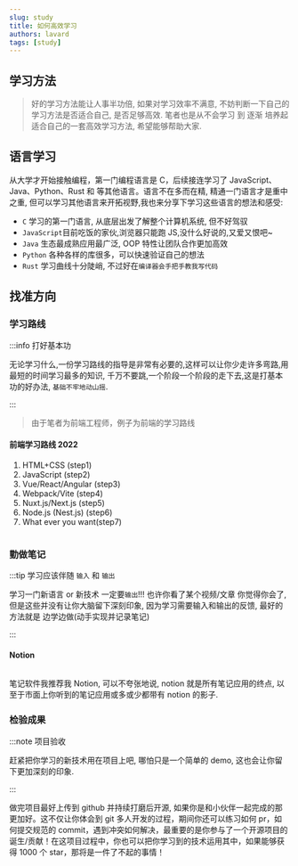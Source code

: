 ```yaml
---
slug: study
title: 如何高效学习
authors: lavard
tags: [study]
---
```



## 学习方法

> 好的学习方法能让人事半功倍, 如果对学习效率不满意, 不妨判断一下自己的学习方法是否适合自己, 是否足够高效. 笔者也是从不会学习 到 逐渐 培养起适合自己的一套高效学习方法, 希望能够帮助大家.

## 语言学习

从大学才开始接触编程，第一门编程语言是 C，后续接连学习了 JavaScript、Java、Python、Rust 和 等其他语言。语言不在多而在精, 精通一门语言才是重中之重, 但可以学习其他语言来开拓视野,我也来分享下学习这些语言的想法和感受:

- `C` 学习的第一门语言, 从底层出发了解整个计算机系统, 但不好驾驭
- `JavaScript`目前吃饭的家伙,浏览器只能跑 JS,没什么好说的,又爱又恨吧~
- `Java` 生态最成熟应用最广泛, OOP 特性让团队合作更加高效
- `Python` 各种各样的库很多，可以快速验证自己的想法
- `Rust` 学习曲线十分陡峭, 不过好在`编译器会手把手教我写代码`

## 找准方向

### 学习路线

:::info 打好基本功

无论学习什么,一份学习路线的指导是非常有必要的,这样可以让你少走许多弯路,用最短的时间学习最多的知识, 千万不要跳,一个阶段一个阶段的走下去,这是打基本功的好办法, `基础不牢地动山摇`.

:::

> 由于笔者为前端工程师，例子为前端的学习路线

#### 前端学习路线 2022

1. HTML+CSS (step1)
1. JavaScript (step2)
1. Vue/React/Angular (step3)
1. Webpack/Vite (step4)
1. Nuxt.js/Next.js (step5)
1. Node.js (Nest.js) (step6)
1. What ever you want(step7)

<Image img={Language} />

### 勤做笔记

:::tip 学习应该伴随 `输入` 和 `输出`

学习一门新语言 or 新技术 一定要`输出`!!! 也许你看了某个视频/文章 你觉得你会了, 但是这些并没有让你大脑留下深刻印象, 因为学习需要输入和输出的反馈, 最好的方法就是 边学边做(动手实现并记录笔记)

:::

#### Notion

<Image img={Notion} />

笔记软件我推荐我 Notion, 可以不夸张地说, notion 就是所有笔记应用的终点, 以至于市面上你听到的笔记应用或多或少都带有 notion 的影子.

### 检验成果

:::note 项目验收

赶紧把你学习的新技术用在项目上吧, 哪怕只是一个简单的 demo, 这也会让你留下更加深刻的印象.

:::

做完项目最好上传到 github 并持续打磨后开源, 如果你是和小伙伴一起完成的那更加好。这不仅让你体会到 git 多人开发的过程，期间你还可以练习如何 pr，如何提交规范的 commit，遇到冲突如何解决，最重要的是你参与了一个开源项目的诞生/贡献！在这项目过程中，你也可以把你学习到的技术运用其中，如果能够获得 1000 个 star，那将是一件了不起的事情！
